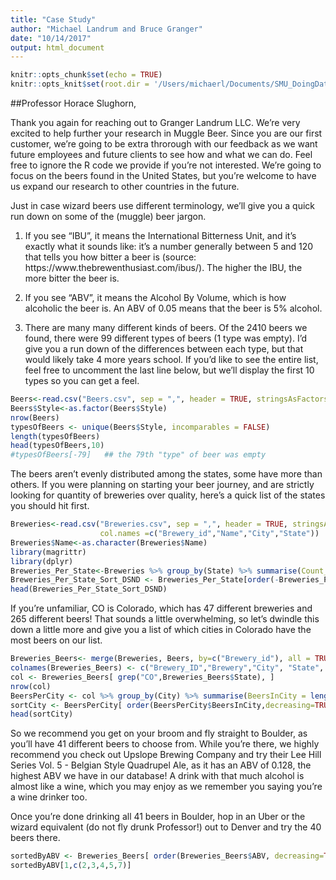 ```yaml
---
title: "Case Study"
author: "Michael Landrum and Bruce Granger"
date: "10/14/2017"
output: html_document
---
```


```r
knitr::opts_chunk$set(echo = TRUE)
knitr::opts_knit$set(root.dir = '/Users/michaerl/Documents/SMU_DoingDataScience/Assignment_6_CaseStudy_1/DATA')
```

##Professor Horace Slughorn,

Thank you again for reaching out to Granger Landrum LLC. We're very excited to help further your research in Muggle Beer. Since you are our first customer, we're going to be extra throrough with our feedback as we want future employees and future clients to see how and what we can do. Feel free to ignore the R code we provide if you're not interested. We're going to focus on the beers found in the United States, but you're welcome to have us expand our research to other countries in the future. 

Just in case wizard beers use different terminology, we'll give you a quick run down on some of the (muggle) beer jargon. 

1. If you see "IBU", it means the International Bitterness Unit, and it's exactly what it sounds like: it's a number generally between 5 and 120 that tells you how bitter a beer is (source: https://www.thebrewenthusiast.com/ibus/). The higher the IBU, the more bitter the beer is.  

2. If you see "ABV", it means the Alcohol By Volume, which is how alcoholic the beer is. An ABV of 0.05 means that the beer is 5% alcohol.

3. There are many many different kinds of beers. Of the 2410 beers we found, there were 99 different types of beers (1 type was empty). I'd give you a run down of the differences between each type, but that would likely take 4 more years school. If you'd like to see the entire list, feel free to uncomment the last line below, but we'll display the first 10 types so you can get a feel.

```r

Beers<-read.csv("Beers.csv", sep = ",", header = TRUE, stringsAsFactors = FALSE)
Beers$Style<-as.factor(Beers$Style)
nrow(Beers)
typesOfBeers <- unique(Beers$Style, incomparables = FALSE)
length(typesOfBeers)
head(typesOfBeers,10)
#typesOfBeers[-79]   ## the 79th "type" of beer was empty

```

The beers aren't evenly distributed among the states, some have more than others. If you were planning on starting your beer journey, and are strictly looking for quantity of breweries over quality, here's a quick list of the states you should hit first.

```r
Breweries<-read.csv("Breweries.csv", sep = ",", header = TRUE, stringsAsFactors = TRUE, 
                    col.names =c("Brewery_id","Name","City","State"))
Breweries$Name<-as.character(Breweries$Name)
library(magrittr)
library(dplyr)
Breweries_Per_State<-Breweries %>% group_by(State) %>% summarise(Count_By_State = length(State))
Breweries_Per_State_Sort_DSND <- Breweries_Per_State[order(-Breweries_Per_State$Count_By_State),] 
head(Breweries_Per_State_Sort_DSND)
```

If you're unfamiliar, CO is Colorado, which has 47 different breweries and 265 different beers! That sounds a little overwhelming, so let's dwindle this down a little more and give you a list of which cities in Colorado have the most beers on our list. 

```r
Breweries_Beers<- merge(Breweries, Beers, by=c("Brewery_id"), all = TRUE)
colnames(Breweries_Beers) <- c("Brewery_ID","Brewery","City", "State", "Beer_Name", "Beer_ID", "ABV", "IBU", "Beer_Style", "Ounces")
col <- Breweries_Beers[ grep("CO",Breweries_Beers$State), ]
nrow(col)
BeersPerCity <- col %>% group_by(City) %>% summarise(BeersInCity = length(City))
sortCity <- BeersPerCity[ order(BeersPerCity$BeersInCity,decreasing=TRUE), ]
head(sortCity)

```

So we recommend you get on your broom and fly straight to Boulder, as you'll have 41 different beers to choose from. While you're there, we highly recommend you check out Upslope Brewing Company and try their Lee Hill Series Vol. 5 - Belgian Style Quadrupel Ale, as it has an ABV of 0.128, the highest ABV we have in our database! A drink with that much alcohol is almost like a wine, which you may enjoy as we remember you saying you're a wine drinker too.

Once you're done drinking all 41 beers in Boulder, hop in an Uber or the wizard equivalent (do not fly drunk Professor!) out to Denver and try the 40 beers there.

```r
sortedByABV <- Breweries_Beers[ order(Breweries_Beers$ABV, decreasing=TRUE), ]  
sortedByABV[1,c(2,3,4,5,7)]
```